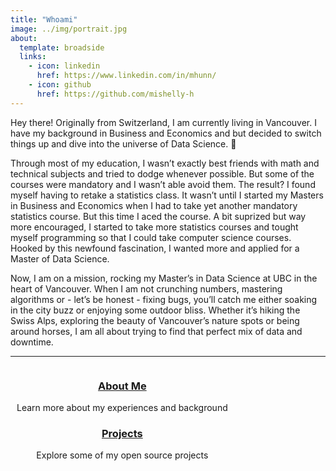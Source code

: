 ```yaml
---
title: "Whoami"
image: ../img/portrait.jpg
about:
  template: broadside
  links:
    - icon: linkedin
      href: https://www.linkedin.com/in/mhunn/
    - icon: github
      href: https://github.com/mishelly-h
---
```


Hey there! Originally from Switzerland, I am currently living in Vancouver. I have my background in Business and Economics and but decided to switch things up and dive  into the universe of Data Science. 🚀

Through most of my education, I wasn't exactly best friends with math and technical subjects and tried to dodge whenever possible. But some of the courses were mandatory and I wasn't able avoid them. The result? I found myself having to retake a statistics class. It wasn't until I started my Masters in Business and Economics when I had to take yet another mandatory statistics course. But this time I aced the course. A bit suprized but way more encouraged, I started to take more statistics courses and tought myself programming so that I could take computer science courses. Hooked by this newfound fascination, I wanted more and applied for a Master of Data Science.

Now, I am on a mission, rocking my Master's in Data Science at UBC in the heart of Vancouver. When I am not crunching numbers, mastering algorithms or - let's be honest - fixing bugs, you'll catch me either soaking in the city buzz or enjoying some outdoor bliss. Whether it's hiking the Swiss Alps, exploring the beauty of Vancouver's nature spots or being around horses, I am all about trying to find that perfect mix of data and downtime. 

---

::: mainbox
::: {style="padding-left: 10px; padding-right: 10px; display: inline-block;"}
::: {layout-ncol="1"}
::: {style="text-align: center;"}
### [About Me](pages/about.qmd)

Learn more about my experiences and background
:::

::: {style="text-align: center;"}
### [Projects](pages/projects.qmd)

Explore some of my open source projects
:::

:::
:::
:::